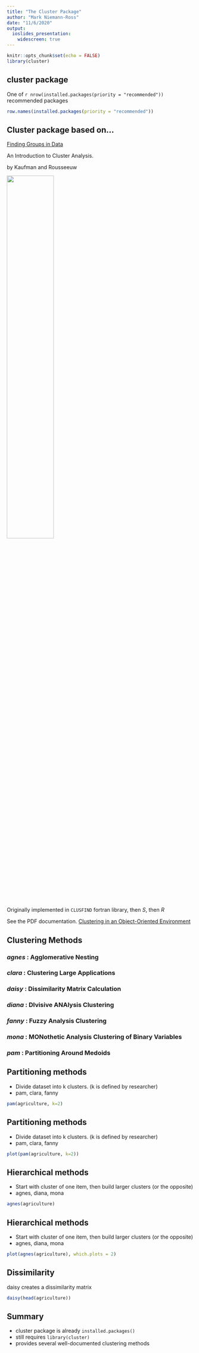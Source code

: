 ```yaml
---
title: "The Cluster Package"
author: "Mark Niemann-Ross"
date: "11/6/2020"
output: 
  ioslides_presentation:
    widescreen: true
---
```


```r
knitr::opts_chunk$set(echo = FALSE)
library(cluster)
```

## cluster package
One of `r nrow(installed.packages(priority = "recommended"))` recommended packages

```r
row.names(installed.packages(priority = "recommended"))
```

## Cluster package based on...
<div class="columns-2">
[Finding Groups in Data](https://onlinelibrary.wiley.com/doi/book/10.1002/9780470316801) 

An Introduction to Cluster Analysis. 

by Kaufman and Rousseeuw

![](01_178 cluster book.png){ width=50% }


Originally implemented in `CLUSFIND` fortran library, then *S*, then *R*

 
See the PDF documentation. [Clustering in an Object-Oriented Environment](https://www.jstatsoft.org/article/view/v001i04/clus.pdf)
</div> 
## Clustering Methods

### *agnes* : Agglomerative Nesting
### *clara* : Clustering Large Applications
### *daisy* : Dissimilarity Matrix Calculation
### *diana* : DIvisive ANAlysis Clustering
### *fanny* : Fuzzy Analysis Clustering
### *mona* : MONothetic Analysis Clustering of Binary Variables
### *pam* : Partitioning Around Medoids



## Partitioning methods
+ Divide dataset into k clusters. (k is defined by researcher)
+ pam, clara, fanny

```r
pam(agriculture, k=2)
```

## Partitioning methods
+ Divide dataset into k clusters. (k is defined by researcher)
+ pam, clara, fanny

```r
plot(pam(agriculture, k=2))
```


## Hierarchical methods
+ Start with cluster of one item, then build larger clusters (or the opposite)
+ agnes, diana, mona

```r
agnes(agriculture)
```

## Hierarchical methods
+ Start with cluster of one item, then build larger clusters (or the opposite)
+ agnes, diana, mona

```r
plot(agnes(agriculture), which.plots = 2)
```

## Dissimilarity

daisy creates a dissimilarity matrix
```r
daisy(head(agriculture))
```

## Summary

+ cluster package is already `installed.packages()`
+ still requires `library(cluster)`
+ provides several well-documented clustering methods